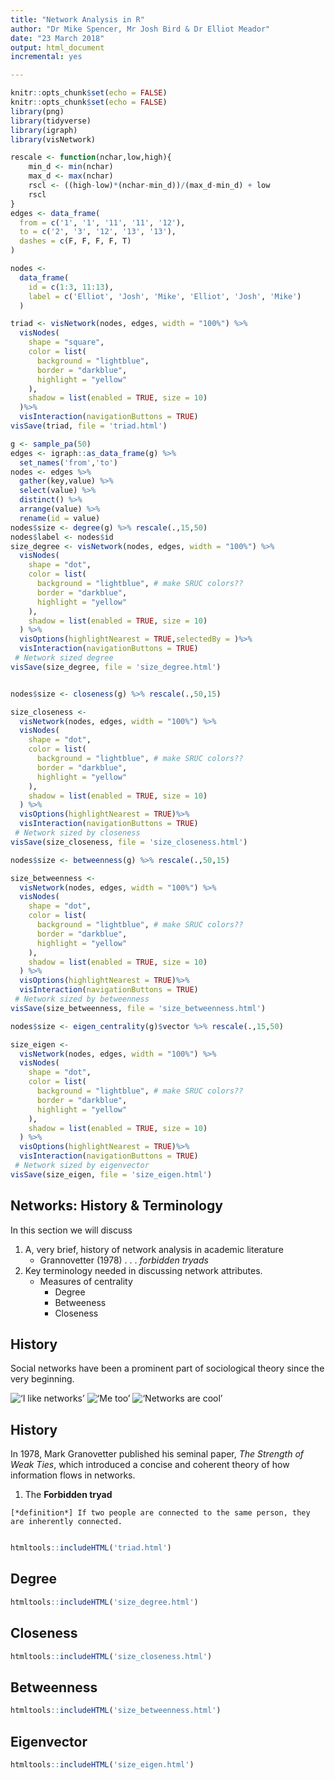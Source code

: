 ```yaml
---
title: "Network Analysis in R"
author: "Dr Mike Spencer, Mr Josh Bird & Dr Elliot Meador"
date: "23 March 2018"
output: html_document
incremental: yes

---
```


```r
knitr::opts_chunk$set(echo = FALSE)
knitr::opts_chunk$set(echo = FALSE)
library(png)
library(tidyverse)
library(igraph)
library(visNetwork)

rescale <- function(nchar,low,high){
    min_d <- min(nchar)
    max_d <- max(nchar)
    rscl <- ((high-low)*(nchar-min_d))/(max_d-min_d) + low
    rscl
}
edges <- data_frame(
  from = c('1', '1', '11', '11', '12'),
  to = c('2', '3', '12', '13', '13'),
  dashes = c(F, F, F, F, T)
)

nodes <-
  data_frame(
    id = c(1:3, 11:13),
    label = c('Elliot', 'Josh', 'Mike', 'Elliot', 'Josh', 'Mike')
  )

triad <- visNetwork(nodes, edges, width = "100%") %>%
  visNodes(
    shape = "square",
    color = list(
      background = "lightblue",
      border = "darkblue",
      highlight = "yellow"
    ),
    shadow = list(enabled = TRUE, size = 10)
  )%>% 
  visInteraction(navigationButtons = TRUE)
visSave(triad, file = 'triad.html')

g <- sample_pa(50)
edges <- igraph::as_data_frame(g) %>% 
  set_names('from','to')
nodes <- edges %>% 
  gather(key,value) %>% 
  select(value) %>% 
  distinct() %>% 
  arrange(value) %>% 
  rename(id = value)
nodes$size <- degree(g) %>% rescale(.,15,50)
nodes$label <- nodes$id
size_degree <- visNetwork(nodes, edges, width = "100%") %>%
  visNodes(
    shape = "dot",
    color = list(
      background = "lightblue", # make SRUC colors??
      border = "darkblue",
      highlight = "yellow"
    ),
    shadow = list(enabled = TRUE, size = 10)
  ) %>% 
  visOptions(highlightNearest = TRUE,selectedBy = )%>% 
  visInteraction(navigationButtons = TRUE)
 # Network sized degree
visSave(size_degree, file = 'size_degree.html')


nodes$size <- closeness(g) %>% rescale(.,50,15)

size_closeness <- 
  visNetwork(nodes, edges, width = "100%") %>%
  visNodes(
    shape = "dot",
    color = list(
      background = "lightblue", # make SRUC colors??
      border = "darkblue",
      highlight = "yellow"
    ),
    shadow = list(enabled = TRUE, size = 10)
  ) %>% 
  visOptions(highlightNearest = TRUE)%>% 
  visInteraction(navigationButtons = TRUE)
 # Network sized by closeness
visSave(size_closeness, file = 'size_closeness.html')

nodes$size <- betweenness(g) %>% rescale(.,50,15)

size_betweenness <- 
  visNetwork(nodes, edges, width = "100%") %>%
  visNodes(
    shape = "dot",
    color = list(
      background = "lightblue", # make SRUC colors??
      border = "darkblue",
      highlight = "yellow"
    ),
    shadow = list(enabled = TRUE, size = 10)
  ) %>% 
  visOptions(highlightNearest = TRUE)%>% 
  visInteraction(navigationButtons = TRUE)
 # Network sized by betweenness
visSave(size_betweenness, file = 'size_betweenness.html')

nodes$size <- eigen_centrality(g)$vector %>% rescale(.,15,50)

size_eigen <- 
  visNetwork(nodes, edges, width = "100%") %>%
  visNodes(
    shape = "dot",
    color = list(
      background = "lightblue", # make SRUC colors??
      border = "darkblue",
      highlight = "yellow"
    ),
    shadow = list(enabled = TRUE, size = 10)
  ) %>% 
  visOptions(highlightNearest = TRUE)%>% 
  visInteraction(navigationButtons = TRUE)
 # Network sized by eigenvector
visSave(size_eigen, file = 'size_eigen.html')
```

## Networks: History & Terminology 
In this section we will discuss 
 
 1. A, very brief, history of network analysis in academic literature
    + Grannovetter (1978)
         . . . *forbidden tryads*
 
 2. Key terminology needed in discussing network attributes. 
    + Measures of centrality
        - Degree
        - Betweeness
        - Closeness
        
        
        
        

## History
Social networks have been a prominent part of sociological theory since the very beginning.

   !['I like networks'](marx_1.png) !['Me too'](weber_pic.jpeg) !['Networks are cool'](emile_pic.jpeg)
   
   
   
   
   
   
## History
In 1978, Mark Granovetter published his seminal paper, *The Strength of Weak Ties*, which introduced a concise and coherent theory of how information flows in networks.

  1. The **Forbidden tryad**
  
    [*definition*] If two people are connected to the same person, they are inherently connected.
      
```r
htmltools::includeHTML('triad.html')
```








## Degree
```r
htmltools::includeHTML('size_degree.html')
```






## Closeness
```r
htmltools::includeHTML('size_closeness.html')
```







## Betweenness
```r
htmltools::includeHTML('size_betweenness.html')
```






## Eigenvector
```r
htmltools::includeHTML('size_eigen.html')
```








